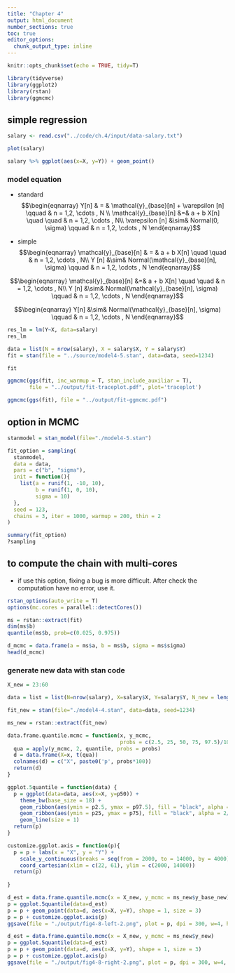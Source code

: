 ```yaml
---
title: "Chapter 4"
output: html_document
number_sections: true
toc: true
editor_options:
  chunk_output_type: inline
---
```


```r
knitr::opts_chunk$set(echo = TRUE, tidy=T)
```

```r
library(tidyverse)
library(ggplot2)
library(rstan)
library(ggmcmc)
```


## simple regression
```r
salary <- read.csv("../code/ch.4/input/data-salary.txt")
```

```r
plot(salary)
```
```r
salary %>% ggplot(aes(x=X, y=Y)) + geom_point()
```

### model equation
- standard
$$\begin{eqnarray}
Y[n] & = & \mathcal{y}_{base}[n] + \varepsilon [n] \qquad & n = 1,2, \cdots , N \\
\mathcal{y}_{base}[n] &=& a + b X[n] \quad \quad & n = 1,2, \cdots , N\\
\varepsilon [n] &\sim& Normal(0, \sigma) \qquad & n = 1,2, \cdots , N
\end{eqnarray}$$

- simple
$$\begin{eqnarray}
\mathcal{y}_{base}[n] & = & a + b X[n] \quad \quad & n = 1,2, \cdots , N\\
Y [n] &\sim& Normal(\mathcal{y}_{base}[n], \sigma) \qquad & n = 1,2, \cdots , N
\end{eqnarray}$$

$$\begin{eqnarray}
\mathcal{y}_{base}[n] &=& a + b X[n] \quad \quad & n = 1,2, \cdots , N\\
Y [n] &\sim& Normal(\mathcal{y}_{base}[n], \sigma) \qquad & n = 1,2, \cdots , N
\end{eqnarray}$$

$$\begin{eqnarray}
Y[n] &\sim& Normal(\mathcal{y}_{base}[n], \sigma) \qquad & n = 1,2, \cdots , N
\end{eqnarray}$$


```r
res_lm = lm(Y~X, data=salary)
res_lm
```

```r
data = list(N = nrow(salary), X = salary$X, Y = salary$Y)
fit = stan(file = "../source/model4-5.stan", data=data, seed=1234)
```

```r
fit
```


```r
ggmcmc(ggs(fit, inc_warmup = T, stan_include_auxiliar = T),
       file = "../output/fit-traceplot.pdf", plot='traceplot')

ggmcmc(ggs(fit), file = "../output/fit-ggmcmc.pdf")
```

## option in MCMC

```r
stanmodel = stan_model(file="./model4-5.stan")

fit_option = sampling(
  stanmodel, 
  data = data,
  pars = c("b", "sigma"),
  init = function(){
    list(a = runif(1, -10, 10),
         b = runif(1, 0, 10), 
         sigma = 10)
  },
  seed = 123,
  chains = 3, iter = 1000, warmup = 200, thin = 2
)

summary(fit_option)
?sampling
```

## to compute the chain with multi-cores
  - if use this option, fixing a bug is more difficult. After check the computation have no error, use it.
```r
rstan_options(auto_write = T)
options(mc.cores = parallel::detectCores())
```
  
```r
ms = rstan::extract(fit)
dim(ms$b)
quantile(ms$b, prob=c(0.025, 0.975))
```

```r
d_mcmc = data.frame(a = ms$a, b = ms$b, sigma = ms$sigma)
head(d_mcmc)
```

### generate new data with stan code
```r
X_new = 23:60

data = list = list(N=nrow(salary), X=salary$X, Y=salary$Y, N_new = length(X_new), X_new = X_new)

fit_new = stan(file="./model4-4.stan", data=data, seed=1234)

ms_new = rstan::extract(fit_new)

data.frame.quantile.mcmc = function(x, y_mcmc, 
                                    probs = c(2.5, 25, 50, 75, 97.5)/100) {
  qua = apply(y_mcmc, 2, quantile, probs = probs)
  d = data.frame(X=x, t(qua))
  colnames(d) = c("X", paste0('p', probs*100))
  return(d)
}

ggplot.5quantile = function(data) {
  p = ggplot(data=data, aes(x=X, y=p50)) + 
    theme_bw(base_size = 18) + 
    geom_ribbon(aes(ymin = p2.5, ymax = p97.5), fill = "black", alpha = 1/6) + 
    geom_ribbon(aes(ymin = p25, ymax = p75), fill = "black", alpha = 2/6) +
    geom_line(size = 1)
  return(p)
}

customize.ggplot.axis = function(p){
  p = p + labs(x = "X", y = "Y") + 
    scale_y_continuous(breaks = seq(from = 2000, to = 14000, by = 4000)) +
    coord_cartesian(xlim = c(22, 61), ylim = c(2000, 14000))
  return(p)
  
}

d_est = data.frame.quantile.mcmc(x = X_new, y_mcmc = ms_new$y_base_new)
p = ggplot.5quantile(data=d_est)
p = p + geom_point(data=d, aes(x=X, y=Y), shape = 1, size = 3) 
p = p + customize.ggplot.axis(p)
ggsave(file = "./output/fig4-8-left-2.png", plot = p, dpi = 300, w=4, h=3)

d_est = data.frame.quantile.mcmc(x = X_new, y_mcmc = ms_new$y_new)
p = ggplot.5quantile(data=d_est) 
p = p + geom_point(data=d, aes(x=X, y=Y), shape = 1, size = 3) 
p = p + customize.ggplot.axis(p)
ggsave(file = "./output/fig4-8-right-2.png", plot = p, dpi = 300, w=4, h=3)
  
```

